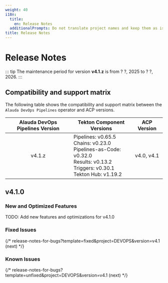 ```yaml
---
weight: 40
i18n:
  title:
    en: Release Notes
  additionalPrompts: Do not translate project names and keep them as is like Tekton Pipelines, Tekton Triggers, Tekton Chains, Tekton Hub, Pipeline-as-Code, Tekton Results
title: Release Notes
---
```


# Release Notes

::: tip
The maintenance period for version **v4.1.z** is from ? ?, 2025 to ? ?, 2026.
:::

## Compatibility and support matrix

The following table shows the compatibility and support matrix between the `Alauda DevOps Pipelines` operator and ACP versions.

| Alauda DevOps Pipelines Version | Tekton Component Versions |  ACP Version |
| :------: | ------------------------- | :----------: |
| v4.1.z  | Pipelines: v0.65.5<br />Chains: v0.23.0<br />Pipelines-as-Code: v0.32.0<br />Results: v0.13.2<br />Triggers: v0.30.1<br />Tekton Hub: v1.19.2 | v4.0, v4.1 |

## v4.1.0

### New and Optimized Features

TODO: Add new features and optimizations for v4.1.0

### Fixed Issues

{/* release-notes-for-bugs?template=fixed&project=DEVOPS&version=v4.1 (next) */}

### Known Issues

{/* release-notes-for-bugs?template=unfixed&project=DEVOPS&version=v4.1 (next) */}

